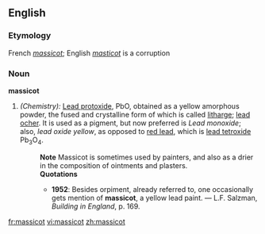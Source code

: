 ==English==

===Etymology===
French ''[[massicot]]''; English ''[[masticot]]'' is a corruption

===Noun===
'''massicot'''
# ''(Chemistry):'' [[Lead protoxide]], PbO, obtained as a yellow amorphous powder, the fused and crystalline form of which is called [[litharge]]; [[lead ocher]].  It is used as a pigment, but now preferred is ''Lead monoxide''; also, ''lead oxide yellow'', as opposed to [[red lead]], which is [[lead tetroxide]] Pb<sub>3</sub>O<sub>4</sub>.
#:'''Note''' Massicot is sometimes used by painters, and also as a drier in the composition of ointments and plasters.
#:'''Quotations'''
#:*'''1952''': Besides orpiment, already referred to, one occasionally gets mention of '''massicot''', a yellow lead paint. &mdash; L.F. Salzman, ''Building in England'', p. 169.

[[fr:massicot]]
[[vi:massicot]]
[[zh:massicot]]
